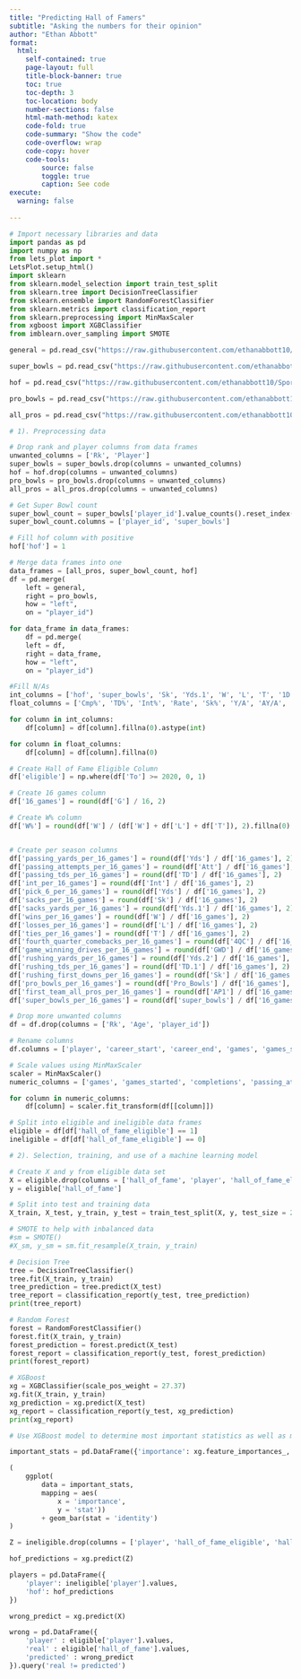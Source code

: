 ```yaml
---
title: "Predicting Hall of Famers"
subtitle: "Asking the numbers for their opinion"
author: "Ethan Abbott"
format:
  html:
    self-contained: true
    page-layout: full
    title-block-banner: true
    toc: true
    toc-depth: 3
    toc-location: body
    number-sections: false
    html-math-method: katex
    code-fold: true
    code-summary: "Show the code"
    code-overflow: wrap
    code-copy: hover
    code-tools:
        source: false
        toggle: true
        caption: See code
execute: 
  warning: false
    
---
```


```python
# Import necessary libraries and data
import pandas as pd
import numpy as np
from lets_plot import *
LetsPlot.setup_html()
import sklearn
from sklearn.model_selection import train_test_split
from sklearn.tree import DecisionTreeClassifier 
from sklearn.ensemble import RandomForestClassifier
from sklearn.metrics import classification_report
from sklearn.preprocessing import MinMaxScaler
from xgboost import XGBClassifier
from imblearn.over_sampling import SMOTE

general = pd.read_csv("https://raw.githubusercontent.com/ethanabbott10/Sports_Data/refs/heads/main/data/qbgeneral.csv")

super_bowls = pd.read_csv("https://raw.githubusercontent.com/ethanabbott10/Sports_Data/refs/heads/main/data/qbsuperbowls.csv")

hof = pd.read_csv("https://raw.githubusercontent.com/ethanabbott10/Sports_Data/refs/heads/main/data/qbhof.csv")

pro_bowls = pd.read_csv("https://raw.githubusercontent.com/ethanabbott10/Sports_Data/refs/heads/main/data/qbprobowls.csv")

all_pros = pd.read_csv("https://raw.githubusercontent.com/ethanabbott10/Sports_Data/refs/heads/main/data/qballpros.csv")
```

```python
# 1). Preprocessing data

# Drop rank and player columns from data frames
unwanted_columns = ['Rk', 'Player']
super_bowls = super_bowls.drop(columns = unwanted_columns)
hof = hof.drop(columns = unwanted_columns)
pro_bowls = pro_bowls.drop(columns = unwanted_columns)
all_pros = all_pros.drop(columns = unwanted_columns)

# Get Super Bowl count
super_bowl_count = super_bowls['player_id'].value_counts().reset_index()
super_bowl_count.columns = ['player_id', 'super_bowls']

# Fill hof column with positive
hof['hof'] = 1

# Merge data frames into one
data_frames = [all_pros, super_bowl_count, hof]
df = pd.merge(
    left = general,
    right = pro_bowls,
    how = "left",
    on = "player_id")

for data_frame in data_frames:
    df = pd.merge(
    left = df,
    right = data_frame,
    how = "left",
    on = "player_id")

#Fill N/As
int_columns = ['hof', 'super_bowls', 'Sk', 'Yds.1', 'W', 'L', 'T', '1D']
float_columns = ['Cmp%', 'TD%', 'Int%', 'Rate', 'Sk%', 'Y/A', 'AY/A', 'ANY/A', 'Y/C', 'Succ%', 'Y/A.1', 'Succ%.1']

for column in int_columns:
    df[column] = df[column].fillna(0).astype(int)

for column in float_columns:
    df[column] = df[column].fillna(0)

# Create Hall of Fame Eligible Column
df['eligible'] = np.where(df['To'] >= 2020, 0, 1)

# Create 16 games column
df['16_games'] = round(df['G'] / 16, 2)

# Create W% column
df['W%'] = round(df['W'] / (df['W'] + df['L'] + df['T']), 2).fillna(0)


# Create per season columns 
df['passing_yards_per_16_games'] = round(df['Yds'] / df['16_games'], 2)
df['passing_attempts_per_16_games'] = round(df['Att'] / df['16_games'], 2)
df['passing_tds_per_16_games'] = round(df['TD'] / df['16_games'], 2)
df['int_per_16_games'] = round(df['Int'] / df['16_games'], 2)
df['pick_6_per_16_games'] = round(df['Yds'] / df['16_games'], 2)
df['sacks_per_16_games'] = round(df['Sk'] / df['16_games'], 2)
df['sacks_yards_per_16_games'] = round(df['Yds.1'] / df['16_games'], 2)
df['wins_per_16_games'] = round(df['W'] / df['16_games'], 2)
df['losses_per_16_games'] = round(df['L'] / df['16_games'], 2)
df['ties_per_16_games'] = round(df['T'] / df['16_games'], 2)
df['fourth_quarter_comebacks_per_16_games'] = round(df['4QC'] / df['16_games'], 2)
df['game_winning_drives_per_16_games'] = round(df['GWD'] / df['16_games'], 2)
df['rushing_yards_per_16_games'] = round(df['Yds.2'] / df['16_games'], 2)
df['rushing_tds_per_16_games'] = round(df['TD.1'] / df['16_games'], 2)
df['rushing_first_downs_per_16_games'] = round(df['Sk'] / df['16_games'], 2)
df['pro_bowls_per_16_games'] = round(df['Pro_Bowls'] / df['16_games'], 2)
df['first_team_all_pros_per_16_games'] = round(df['AP1'] / df['16_games'], 2)
df['super_bowls_per_16_games'] = round(df['super_bowls'] / df['16_games'], 2)

# Drop more unwanted columns
df = df.drop(columns = ['Rk', 'Age', 'player_id'])

# Rename columns
df.columns = ['player', 'career_start', 'career_end', 'games', 'games_started', 'completions', 'passing_attempts', 'incompletions', 'completion_%', 'passing_yards', 'passing_tds', 'interceptions', 'pick_6s', 'touchdown_%', 'int_%', 'passer_rating', 'sacks_taken', 'sack_yards', 'sack_%', 'passing_yards_per_attempt', 'adjusted_passing_yards_per_attempt', 'adjusted_net_passing_yards_per_attempt', 'passing_yards_per_completion', 'passing_yards_per_game', 'pass_success_rate', 'wins', 'losses', 'ties', 'fourth_quarter_comebacks', 'game_winning_drives', 'rushing_attempts', 'rushing_yards', 'rushing_yards_per_attempt', 'rushing_touchdowns', 'rushing_yards_per_game', 'rushing_first_downs', 'rush_success_rate', 'pro_bowls', 'first_team_all_pros', 'super_bowls', 'hall_of_fame', 'hall_of_fame_eligible', '16_games', 'winning_%', 'passing_yards_per_16_games', 'passing_attempts_per_16_games', 'passing_tds_per_16_games', 'int_per_16_games', 'pick_6_per_16_games', 'sacks_per_16_games', 'sacks_yards_per_16_games', 'wins_per_16_games', 'losses_per_16_games', 'ties_per_16_games', 'fourth_quarter_comebacks_per_16_games', 'game_winning_drives_per_16_games', 'rushing_yards_per_16_games', 'rushing_tds_per_16_games', 'rushing_first_downs_per_16_games', 'pro_bowls_per_16_games', 'first_team_all_pros_per_16_games', 'super_bowls_per_16_games']

# Scale values using MinMaxScaler
scaler = MinMaxScaler()
numeric_columns = ['games', 'games_started', 'completions', 'passing_attempts', 'incompletions', 'completion_%', 'passing_yards', 'passing_tds', 'interceptions', 'pick_6s', 'touchdown_%', 'int_%', 'passer_rating', 'sacks_taken', 'sack_yards', 'sack_%', 'passing_yards_per_attempt', 'adjusted_passing_yards_per_attempt', 'adjusted_net_passing_yards_per_attempt', 'passing_yards_per_completion', 'passing_yards_per_game', 'pass_success_rate', 'wins', 'losses', 'ties', 'fourth_quarter_comebacks', 'game_winning_drives', 'rushing_attempts', 'rushing_yards', 'rushing_yards_per_attempt', 'rushing_touchdowns', 'rushing_yards_per_game', 'rushing_first_downs', 'rush_success_rate', 'pro_bowls', 'first_team_all_pros', 'super_bowls', 'hall_of_fame', 'hall_of_fame_eligible', '16_games', 'winning_%', 'passing_yards_per_16_games', 'passing_attempts_per_16_games', 'passing_tds_per_16_games', 'int_per_16_games', 'pick_6_per_16_games', 'sacks_per_16_games', 'sacks_yards_per_16_games', 'wins_per_16_games', 'losses_per_16_games', 'ties_per_16_games', 'fourth_quarter_comebacks_per_16_games', 'game_winning_drives_per_16_games', 'rushing_yards_per_16_games', 'rushing_tds_per_16_games', 'rushing_first_downs_per_16_games', 'pro_bowls_per_16_games', 'first_team_all_pros_per_16_games', 'super_bowls_per_16_games']

for column in numeric_columns:
    df[column] = scaler.fit_transform(df[[column]])

# Split into eligible and ineligible data frames
eligible = df[df['hall_of_fame_eligible'] == 1]
ineligible = df[df['hall_of_fame_eligible'] == 0]
```

```python
# 2). Selection, training, and use of a machine learning model

# Create X and y from eligible data set
X = eligible.drop(columns = ['hall_of_fame', 'player', 'hall_of_fame_eligible'])
y = eligible['hall_of_fame']

# Split into test and training data
X_train, X_test, y_train, y_test = train_test_split(X, y, test_size = 20)

# SMOTE to help with inbalanced data
#sm = SMOTE()
#X_sm, y_sm = sm.fit_resample(X_train, y_train)
```

```python
# Decision Tree
tree = DecisionTreeClassifier()
tree.fit(X_train, y_train)
tree_prediction = tree.predict(X_test)
tree_report = classification_report(y_test, tree_prediction)
print(tree_report)

# Random Forest
forest = RandomForestClassifier()
forest.fit(X_train, y_train)
forest_prediction = forest.predict(X_test)
forest_report = classification_report(y_test, forest_prediction)
print(forest_report)

# XGBoost
xg = XGBClassifier(scale_pos_weight = 27.37)
xg.fit(X_train, y_train)
xg_prediction = xg.predict(X_test)
xg_report = classification_report(y_test, xg_prediction)
print(xg_report)

# Use XGBoost model to determine most important statistics as well as make predictions on ineligible players

important_stats = pd.DataFrame({'importance': xg.feature_importances_,'stat': X_train.columns}).sort_values('importance', ascending = True).query('importance >= .05')

(
    ggplot(
        data = important_stats,
        mapping = aes(
            x = 'importance',
            y = 'stat'))
        + geom_bar(stat = 'identity')
)

Z = ineligible.drop(columns = ['player', 'hall_of_fame_eligible', 'hall_of_fame'])

hof_predictions = xg.predict(Z)

players = pd.DataFrame({
    'player': ineligible['player'].values,
    'hof': hof_predictions
})

wrong_predict = xg.predict(X)

wrong = pd.DataFrame({
    'player' : eligible['player'].values,
    'real' : eligible['hall_of_fame'].values,
    'predicted' : wrong_predict
}).query('real != predicted')

```
